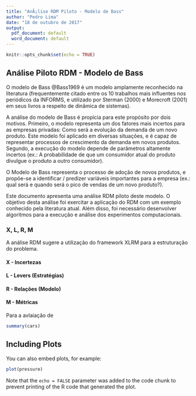 ```yaml
---
title: "AnÃ¡lise RDM Piloto - Modelo de Bass"
author: "Pedro Lima"
date: "18 de outubro de 2017"
output:
  pdf_document: default
  word_document: default
---
```


```r
knitr::opts_chunk$set(echo = TRUE)
```

## Análise Piloto RDM - Modelo de Bass

O modelo de Bass @Bass1969 é um modelo amplamente reconhecido na literatura (frequentemente citado entre os 10 trabalhos mais influentes nos periódicos da INFORMS, e utilizado por Sterman (2000) e Morecroft (2001) em seus livros a respeito de dinâmica de sistemas).

A análise do modelo de Bass é propícia para este propósito por dois motivos. Primeiro, o modelo representa um dos fatores mais incertos para as empresas privadas: Como será a evolução da demanda de um novo produto. Este modelo foi aplicado em diversas situações, e é capaz de representar processos de crescimento da demanda em novos produtos. Segundo, a execução do modelo depende de parâmetros altamente incertos (ex.: A probabilidade de que um consumidor atual do produto divulgue o produto a outro consumidor).

O Modelo de Bass representa o processo de adoção de novos produtos, e propõe-se a identificar / predizer variáveis importantes para a empresa (ex.: qual será e quando será o pico de vendas de um novo produto?).

Este documento apresenta uma análise RDM piloto deste modelo. O objetivo desta análise foi exercitar a aplicação do RDM com um exemplo conhecido pela literatura atual. Além disso, foi necessário desenvolver algoritmos para a execução e análise dos experimentos computacionais.

### X, L, R, M
A análise RDM sugere a utilização do framework XLRM para a estruturação do problema.

#### X - Incertezas

#### L - Levers (Estratégias)

#### R - Relações (Modelo)

#### M - Métricas

Para a avlaiação de 

```r
summary(cars)
```

## Including Plots

You can also embed plots, for example:

```r
plot(pressure)
```

Note that the `echo = FALSE` parameter was added to the code chunk to prevent printing of the R code that generated the plot.
